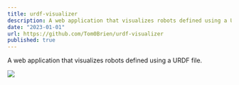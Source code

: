 ```yaml
---
title: urdf-visualizer
description: A web application that visualizes robots defined using a URDF file.
date: "2023-01-01"
url: https://github.com/Tom0Brien/urdf-visualizer
published: true
---
```


A web application that visualizes robots defined using a URDF file.

![](https://user-images.githubusercontent.com/41043317/202045010-5a835c97-3186-4546-a784-0cb56112d04b.png)
